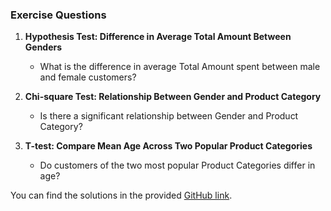 ### Exercise Questions

1. **Hypothesis Test: Difference in Average Total Amount Between Genders**
   - What is the difference in average Total Amount spent between male and female customers?

2. **Chi-square Test: Relationship Between Gender and Product Category**
   - Is there a significant relationship between Gender and Product Category?

3. **T-test: Compare Mean Age Across Two Popular Product Categories**
   - Do customers of the two most popular Product Categories differ in age?

You can find the solutions in the provided [GitHub link](https://github.com/Data-Navigators/Statistical_Concept_Excercise/blob/main/exercise/exercise_3.ipynb).